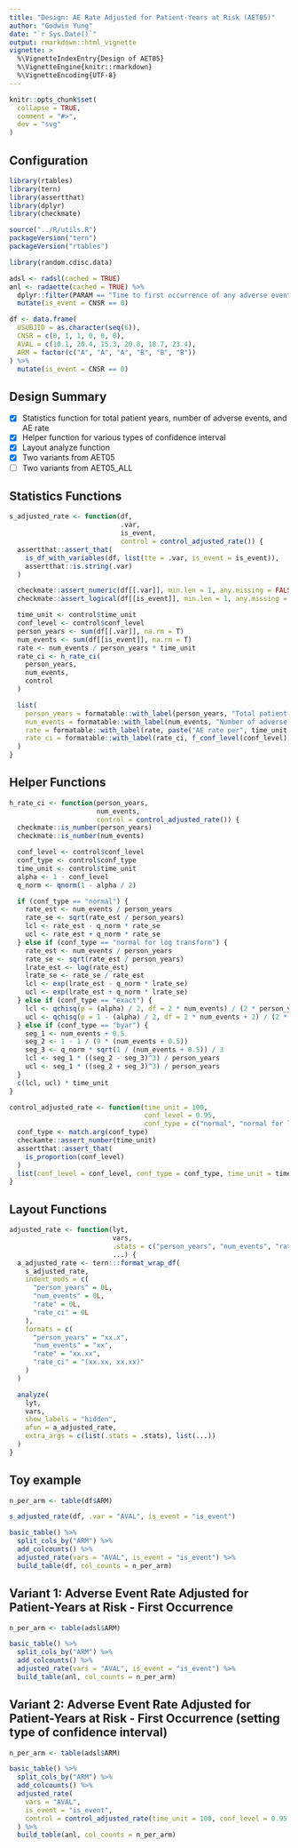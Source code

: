 ```yaml
---
title: "Design: AE Rate Adjusted for Patient-Years at Risk (AET05)"
author: "Godwin Yung"
date: "`r Sys.Date()`"
output: rmarkdown::html_vignette
vignette: >
  %\VignetteIndexEntry{Design of AET05}
  %\VignetteEngine{knitr::rmarkdown}
  %\VignetteEncoding{UTF-8}
---
```


```r
knitr::opts_chunk$set(
  collapse = TRUE,
  comment = "#>",
  dev = "svg"
)
```

## Configuration

```r
library(rtables)
library(tern)
library(assertthat)
library(dplyr)
library(checkmate)

source("../R/utils.R")
packageVersion("tern")
packageVersion("rtables")
```
```r
library(random.cdisc.data)

adsl <- radsl(cached = TRUE)
anl <- radaette(cached = TRUE) %>%
  dplyr::filter(PARAM == "Time to first occurrence of any adverse event") %>%
  mutate(is_event = CNSR == 0)

df <- data.frame(
  USUBJID = as.character(seq(6)),
  CNSR = c(0, 1, 1, 0, 0, 0),
  AVAL = c(10.1, 20.4, 15.3, 20.8, 18.7, 23.4),
  ARM = factor(c("A", "A", "A", "B", "B", "B"))
) %>%
  mutate(is_event = CNSR == 0)
```

## Design Summary

- [x] Statistics function for total patient years, number of adverse events, and AE rate
- [x] Helper function for various types of confidence interval
- [x] Layout analyze function
- [x] Two variants from AET05
- [ ] Two variants from AET05_ALL

## Statistics Functions
```r
s_adjusted_rate <- function(df,
                            .var,
                            is_event,
                            control = control_adjusted_rate()) {
  assertthat::assert_that(
    is_df_with_variables(df, list(tte = .var, is_event = is_event)),
    assertthat::is.string(.var)
  )

  checkmate::assert_numeric(df[[.var]], min.len = 1, any.missing = FALSE)
  checkmate::assert_logical(df[[is_event]], min.len = 1, any.missing = FALSE)

  time_unit <- control$time_unit
  conf_level <- control$conf_level
  person_years <- sum(df[[.var]], na.rm = T)
  num_events <- sum(df[[is_event]], na.rm = T)
  rate <- num_events / person_years * time_unit
  rate_ci <- h_rate_ci(
    person_years,
    num_events,
    control
  )

  list(
    person_years = formatable::with_label(person_years, "Total patient-years at risk"),
    num_events = formatable::with_label(num_events, "Number of adverse events observed"),
    rate = formatable::with_label(rate, paste("AE rate per", time_unit, "patient-years")),
    rate_ci = formatable::with_label(rate_ci, f_conf_level(conf_level))
  )
}
```

## Helper Functions
```r
h_rate_ci <- function(person_years,
                      num_events,
                      control = control_adjusted_rate()) {
  checkmate::is_number(person_years)
  checkmate::is_number(num_events)

  conf_level <- control$conf_level
  conf_type <- control$conf_type
  time_unit <- control$time_unit
  alpha <- 1 - conf_level
  q_norm <- qnorm(1 - alpha / 2)

  if (conf_type == "normal") {
    rate_est <- num_events / person_years
    rate_se <- sqrt(rate_est / person_years)
    lcl <- rate_est - q_norm * rate_se
    ucl <- rate_est + q_norm * rate_se
  } else if (conf_type == "normal for log transform") {
    rate_est <- num_events / person_years
    rate_se <- sqrt(rate_est / person_years)
    lrate_est <- log(rate_est)
    lrate_se <- rate_se / rate_est
    lcl <- exp(lrate_est - q_norm * lrate_se)
    ucl <- exp(lrate_est + q_norm * lrate_se)
  } else if (conf_type == "exact") {
    lcl <- qchisq(p = (alpha) / 2, df = 2 * num_events) / (2 * person_years)
    ucl <- qchisq(p = 1 - (alpha) / 2, df = 2 * num_events + 2) / (2 * person_years)
  } else if (conf_type == "byar") {
    seg_1 <- num_events + 0.5
    seg_2 <- 1 - 1 / (9 * (num_events + 0.5))
    seg_3 <- q_norm * sqrt(1 / (num_events + 0.5)) / 3
    lcl <- seg_1 * ((seg_2 - seg_3)^3) / person_years
    ucl <- seg_1 * ((seg_2 + seg_3)^3) / person_years
  }
  c(lcl, ucl) * time_unit
}

control_adjusted_rate <- function(time_unit = 100,
                                  conf_level = 0.95,
                                  conf_type = c("normal", "normal for log transform", "exact", "byar")) {
  conf_type <- match.arg(conf_type)
  checkamte::assert_number(time_unit)
  assertthat::assert_that(
    is_proportion(conf_level)
  )
  list(conf_level = conf_level, conf_type = conf_type, time_unit = time_unit)
}
```

## Layout Functions

```r
adjusted_rate <- function(lyt,
                          vars,
                          .stats = c("person_years", "num_events", "rate", "rate_ci"),
                          ...) {
  a_adjusted_rate <- tern:::format_wrap_df(
    s_adjusted_rate,
    indent_mods = c(
      "person_years" = 0L,
      "num_events" = 0L,
      "rate" = 0L,
      "rate_ci" = 0L
    ),
    formats = c(
      "person_years" = "xx.x",
      "num_events" = "xx",
      "rate" = "xx.xx",
      "rate_ci" = "(xx.xx, xx.xx)"
    )
  )

  analyze(
    lyt,
    vars,
    show_labels = "hidden",
    afun = a_adjusted_rate,
    extra_args = c(list(.stats = .stats), list(...))
  )
}
```

## Toy example
```r
n_per_arm <- table(df$ARM)

s_adjusted_rate(df, .var = "AVAL", is_event = "is_event")

basic_table() %>%
  split_cols_by("ARM") %>%
  add_colcounts() %>%
  adjusted_rate(vars = "AVAL", is_event = "is_event") %>%
  build_table(df, col_counts = n_per_arm)
```

## Variant 1: Adverse Event Rate Adjusted for Patient-Years at Risk - First Occurrence
```r
n_per_arm <- table(adsl$ARM)

basic_table() %>%
  split_cols_by("ARM") %>%
  add_colcounts() %>%
  adjusted_rate(vars = "AVAL", is_event = "is_event") %>%
  build_table(anl, col_counts = n_per_arm)
```

## Variant 2: Adverse Event Rate Adjusted for Patient-Years at Risk - First Occurrence (setting type of confidence interval)
```r
n_per_arm <- table(adsl$ARM)

basic_table() %>%
  split_cols_by("ARM") %>%
  add_colcounts() %>%
  adjusted_rate(
    vars = "AVAL",
    is_event = "is_event",
    control = control_adjusted_rate(time_unit = 100, conf_level = 0.95, conf_type = "exact")
  ) %>%
  build_table(anl, col_counts = n_per_arm)
```
